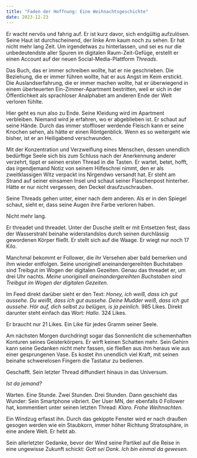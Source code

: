 ```yaml
---
title: "Faden der Hoffnung: Eine Weihnachtsgeschichte"
date: 2023-12-23
---
```

Er wacht nervös und fahrig auf. Er ist kurz davor, sich endgültig aufzulösen. Seine Haut ist durchscheinend, der linke Arm kaum noch zu sehen. Er hat nicht mehr lang Zeit. Um irgendetwas zu hinterlassen, und sei es nur die unbedeutendste aller Spuren im digitalen Raum-Zeit-Gefüge, erstellt er einen Account auf der neuen Social-Media-Plattform *Threads*. 

Das Buch, das er immer schreiben wollte, hat er nie geschrieben. Die Beziehung, die er immer führen wollte, hat er aus Angst im Keim erstickt. Die Auslandserfahrung, die er immer machen wollte, hat er überwiegend in einem überteuerten Ein-Zimmer-Apartment bestritten, weil er sich in der Öffentlichkeit als sprachloser Analphabet am anderen Ende der Welt verloren fühlte. 

Hier geht es nun also zu Ende. Seine Kleidung wird im Apartment verbleiben. Niemand wird je erfahren, wo er abgeblieben ist. Er schaut auf seine Hände. Durch das immer stoffloser werdende Fleisch kann er seine Knochen sehen, als hätte er einen Röntgenblick. Wenn es so weitergeht wie bisher, ist er an Heiligabend verschwunden. 

Mit der Konzentration und Verzweiflung eines Menschen, dessen unendlich bedürftige Seele sich bis zum Schluss nach der Anerkennung anderer verzehrt, tippt er seinen ersten Thread in die Tasten. Er wartet, betet, hofft, das irgendjemand Notiz von seinem Hilfeschrei nimmt, den er als zweitklassigen Witz verpackt ins Nirgendwo versandt hat. Er steht am Strand auf seiner einsamen Insel und schaut seiner Flaschenpost hinterher. Hätte er nur nicht vergessen, den Deckel draufzuschrauben.

Seine Threads gehen unter, einer nach dem anderen. Als er in den Spiegel schaut, sieht er, dass seine Augen ihre Farbe verloren haben. 

Nicht mehr lang.

Er threadet und threadet. Unter der Dusche stellt er mit Entsetzen fest, dass der Wasserstrahl beinahe widerstandslos durch seinen durchlässig gewordenen Körper fließt. Er stellt sich auf die Waage. Er wiegt nur noch 17 Kilo.

Manchmal bekommt er Follower, die ihr Versehen aber bald bemerken und ihm wieder entfolgen. Seine unoriginell aneinandergereihten Buchstaben sind Treibgut im Wogen der digitalen Gezeiten. Genau das threadet er, um drei Uhr nachts. *Meine unoriginell aneinandergereihten Buchstaben sind Treibgut im Wogen der digitalen Gezeiten.* 

Im Feed direkt darüber sieht er den Text: *Honey, ich weiß, dass ich gut aussehe. Du weißt, dass ich gut aussehe. Deine Mudder weiß, dass ich gut aussehe. Hör auf, dich selbst zu belügen, is ja peinlich.* 985 Likes. Direkt darunter steht einfach das Wort: *Hallo.* 324 Likes. 

Er braucht nur 21 Likes. Ein Like für jedes Gramm seiner Seele. 

Am nächsten Morgen durchdringt sogar das Sonnenlicht die schemenhaften Konturen seines Geisterkörpers. Er wirft keinen Schatten mehr. Sein Gehirn kann seine Gedanken nicht mehr fassen, sie fließen aus ihm heraus wie aus einer gesprungenen Vase. Es kostet ihn unendlich viel Kraft, mit seinen beinahe schwerelosen Fingern die Tastatur zu bedienen. 

Geschafft. Sein letzter Thread diffundiert hinaus in das Universum. 

*Ist da jemand?*

Warten. Eine Stunde. Zwei Stunden. Drei Stunden. Dann geschieht das Wunder: Sein Smartphone vibriert. Der User MN, der ebenfalls 0 Follower hat, kommentiert unter seinen letzten Thread: *Klaro. Frohe Weihnachten.*

Ein Windzug erfasst ihn. Durch das gekippte Fenster wird er nach draußen gesogen werden wie ein Staubkorn, immer höher Richtung Stratosphäre, in eine andere Welt. Er hebt ab. 

Sein allerletzter Gedanke, bevor der Wind seine Partikel auf die Reise in eine ungewisse Zukunft schickt: *Gott sei Dank. Ich bin einmal da gewesen.*